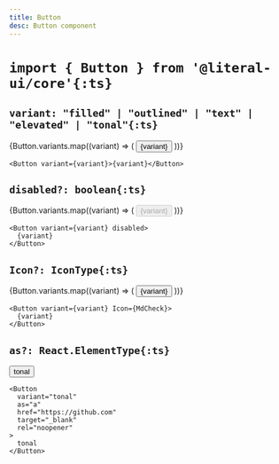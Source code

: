 ```yaml
---
title: Button
desc: Button component
---
```



# `import { Button } from '@literal-ui/core'{:ts}`

## `variant: "filled" | "outlined" | "text" | "elevated" | "tonal"{:ts}`

<Demo>
  {Button.variants.map((variant) => (
    <Button key={variant} variant={variant}>
      {variant}
    </Button>
  ))}
</Demo>

```tsx
<Button variant={variant}>{variant}</Button>
```

## `disabled?: boolean{:ts}`

<Demo>
  {Button.variants.map((variant) => (
    <Button key={variant} variant={variant} disabled>
      {variant}
    </Button>
  ))}
</Demo>

```tsx
<Button variant={variant} disabled>
  {variant}
</Button>
```

## `Icon?: IconType{:ts}`

<Demo>
  {Button.variants.map((variant) => (
    <Button key={variant} variant={variant} Icon={MdCheck}>
      {variant}
    </Button>
  ))}
</Demo>

```tsx
<Button variant={variant} Icon={MdCheck}>
  {variant}
</Button>
```

## `as?: React.ElementType{:ts}`

<Demo>
  <Button
    variant="tonal"
    as="a"
    href="https://github.com"
    target="_blank"
    rel="noopener"
  >
    tonal
  </Button>
</Demo>

```tsx
<Button
  variant="tonal"
  as="a"
  href="https://github.com"
  target="_blank"
  rel="noopener"
>
  tonal
</Button>
```
